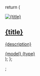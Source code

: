   return (
    <a href={href} target="_blank" rel="noopener noreferrer" className="group">
      <div className="flex flex-col gap-4 rounded-xl md:p-1">
        <div className="w-full h-32 overflow-hidden rounded-xl bg-gray-100 dark:bg-gray-800">
          <img
            src={img}
            className="w-full h-full object-cover transition-transform duration-300 group-hover:scale-105"
            alt={title}
            loading="lazy"
          />
        </div>
        <div className="flex flex-col gap-3 pb-2">
          <h2 className="text-md font-medium text-gray-900 dark:text-gray-200 group-hover:text-gray-600 dark:group-hover:text-gray-400 transition-colors mb-[-8px]">
            {title}
          </h2>
          <p className="text-gray-500 dark:text-gray-400 text-sm font-medium">{description}</p>
          <div className="flex gap-2 mt-2 mb-1">
            <span className="bg-gray-100 dark:bg-[#181817] text-gray-600 dark:text-white rounded-lg px-2 py-1 text-sm font-medium">
              {model}
            </span>
            <span className="bg-primary-light dark:bg-primary-dark text-white dark:text-white rounded-lg px-2 py-1 text-sm font-medium">
              {type}
            </span>
          </div>
        </div>
      </div>
    </a>
  );
};

;
